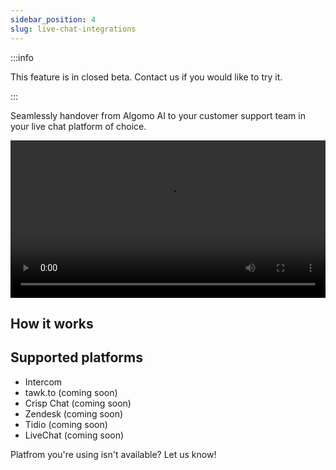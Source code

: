 ```yaml
---
sidebar_position: 4
slug: live-chat-integrations
---
```




:::info

This feature is in closed beta. <OpenAlgomoWidgetButton>Contact us</OpenAlgomoWidgetButton> if you would like to try it.

:::


Seamlessly handover from Algomo AI to your customer support team in your live chat platform of choice.

<video controls width="100%">
  <source src="/media/intercom-live-chat.mp4" type="video/mp4" autoplay />
</video>

## How it works

## Supported platforms

- Intercom
- tawk.to (coming soon)
- Crisp Chat (coming soon)
- Zendesk (coming soon)
- Tidio (coming soon)
- LiveChat (coming soon)

Platfrom you're using isn't available? <OpenAlgomoWidgetButton>Let us know!</OpenAlgomoWidgetButton>
